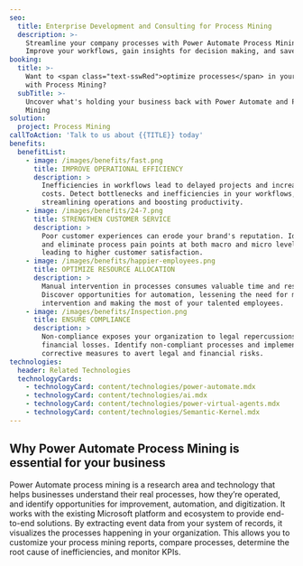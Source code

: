 ```yaml
---
seo:
  title: Enterprise Development and Consulting for Process Mining
  description: >-
    Streamline your company processes with Power Automate Process Mining.
    Improve your workflows, gain insights for decision making, and save costs.
booking:
  title: >-
    Want to <span class="text-sswRed">optimize processes</span> in your business
    with Process Mining?
  subTitle: >-
    Uncover what's holding your business back with Power Automate and Process
    Mining
solution:
  project: Process Mining
callToAction: 'Talk to us about {{TITLE}} today'
benefits:
  benefitList:
    - image: /images/benefits/fast.png
      title: IMPROVE OPERATIONAL EFFICIENCY
      description: >
        Inefficiencies in workflows lead to delayed projects and increased
        costs. Detect bottlenecks and inefficiencies in your workflows,
        streamlining operations and boosting productivity.
    - image: /images/benefits/24-7.png
      title: STRENGTHEN CUSTOMER SERVICE
      description: >
        Poor customer experiences can erode your brand's reputation. Identify
        and eliminate process pain points at both macro and micro levels,
        leading to higher customer satisfaction.
    - image: /images/benefits/happier-employees.png
      title: OPTIMIZE RESOURCE ALLOCATION
      description: >
        Manual intervention in processes consumes valuable time and resources.
        Discover opportunities for automation, lessening the need for manual
        intervention and making the most of your talented employees.
    - image: /images/benefits/Inspection.png
      title: ENSURE COMPLIANCE
      description: >
        Non-compliance exposes your organization to legal repercussions and
        financial losses. Identify non-compliant processes and implement
        corrective measures to avert legal and financial risks.
technologies:
  header: Related Technologies
  technologyCards:
    - technologyCard: content/technologies/power-automate.mdx
    - technologyCard: content/technologies/ai.mdx
    - technologyCard: content/technologies/power-virtual-agents.mdx
    - technologyCard: content/technologies/Semantic-Kernel.mdx
---
```


## Why **Power Automate Process Mining** is essential for your business

<VideoEmbed url="https://youtu.be/0TcGVvAiE84" />

Power Automate process mining is a research area and technology that helps businesses understand their real processes, how they’re operated, and identify opportunities for improvement, automation, and digitization. It works with the existing Microsoft platform and ecosystem to provide end-to-end solutions. By extracting event data from your system of records, it visualizes the processes happening in your organization. This allows you to customize your process mining reports, compare processes, determine the root cause of inefficiencies, and monitor KPIs.
